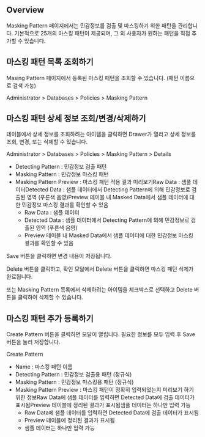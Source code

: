 ## Overview
Masking Pattern 페이지에서는 민감정보를 검출 및 마스킹하기 위한 패턴을 관리합니다. 기본적으로 25개의 마스킹 패턴이 제공되며, 그 외 사용자가 원하는 패턴을 직접 추가할 수 있습니다.

## 마스킹 패턴 목록 조회하기
Masing Pattern 페이지에서 등록된 마스킹 패턴을 조회할 수 있습니다. (패턴 이름으로 검색 가능)

Administrator &gt; Databases &gt; Policies &gt; Masking Pattern

## 마스킹 패턴 상세 정보 조회/변경/삭제하기
테이블에서 상세 정보를 조회하려는 아이템을 클릭하면 Drawer가 열리고 상세 정보를 조회, 변경, 또는 삭제할 수 있습니다.

Administrator &gt; Databases &gt; Policies &gt; Masking Pattern &gt; Details

* Detecting Pattern : 민감정보 검출 패턴
* Masking Pattern : 민감정보 마스킹 패턴
* Masking Pattern Preview : 마스킹 패턴 적용 결과 미리보기Raw Data : 샘플 데이터Detected Data : 샘플 데이터에서 Detecting Pattern에 의해 민감정보로 검출된 영역 (푸른색 음영)Preview 테이블 내 Masked Data에서 샘플 데이터에 대한 민감정보 마스킹 결과를 확인할 수 있음
  * Raw Data : 샘플 데이터
  * Detected Data : 샘플 데이터에서 Detecting Pattern에 의해 민감정보로 검출된 영역 (푸른색 음영)
  * Preview 테이블 내 Masked Data에서 샘플 데이터에 대한 민감정보 마스킹 결과를 확인할 수 있음

Save 버튼을 클릭하면 변경 내용이 저장됩니다.

Delete 버튼을 클릭하고, 확인 모달에서 Delete 버튼을 클릭하면 마스킹 패턴 삭제가 완료됩니다.

또는 Masking Pattern 목록에서 삭제하려는 아이템을 체크박스로 선택하고 Delete 버튼을 클릭하여 삭제할 수 있습니다.

## 마스킹 패턴 추가 등록하기
Create Pattern 버튼을 클릭하면 모달이 열립니다. 필요한 정보를 모두 입력 후 Save 버튼을 눌러 저장합니다.

Create Pattern

* Name : 마스킹 패턴 이름
* Detecting Pattern : 민감정보 검출용 패턴 (정규식)
* Masking Pattern : 민감정보 마스킹용 패턴 (정규식)
* Masking Pattern Preview : 마스킹 패턴이 정확히 입력되었는지 미리보기 하기 위한 정보Raw Data에 샘플 데이터를 입력하면 Detected Data에 검출 데이터가 표시됨Preview 테이블에 정리된 결과가 표시됨샘플 데이터는 하나만 입력 가능
  * Raw Data에 샘플 데이터를 입력하면 Detected Data에 검출 데이터가 표시됨
  * Preview 테이블에 정리된 결과가 표시됨
  * 샘플 데이터는 하나만 입력 가능
